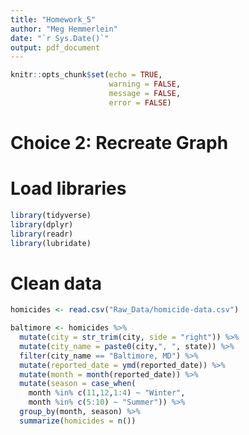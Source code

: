 ```yaml
---
title: "Homework_5"
author: "Meg Hemmerlein"
date: "`r Sys.Date()`"
output: pdf_document
---
```


```r
knitr::opts_chunk$set(echo = TRUE,
                      warning = FALSE,
                      message = FALSE,
                      error = FALSE)
```

# Choice 2: Recreate Graph

# Load libraries \
```r
library(tidyverse)
library(dplyr)
library(readr)
library(lubridate)
```

# Clean data
```r

homicides <- read.csv("Raw_Data/homicide-data.csv")

baltimore <- homicides %>%
  mutate(city = str_trim(city, side = "right")) %>%
  mutate(city_name = paste0(city,", ", state)) %>%
  filter(city_name == "Baltimore, MD") %>%
  mutate(reported_date = ymd(reported_date)) %>%
  mutate(month = month(reported_date)) %>%
  mutate(season = case_when(
    month %in% c(11,12,1:4) ~ "Winter",
    month %in% c(5:10) ~ "Summer")) %>%
  group_by(month, season) %>%
  summarize(homicides = n())
```








